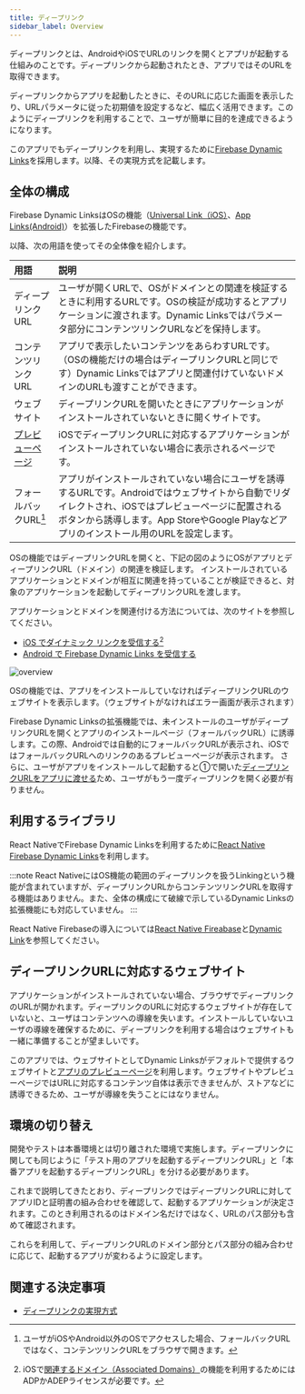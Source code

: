 ```yaml
---
title: ディープリンク
sidebar_label: Overview
---
```


ディープリンクとは、AndroidやiOSでURLのリンクを開くとアプリが起動する仕組みのことです。ディープリンクから起動されたとき、アプリではそのURLを取得できます。

ディープリンクからアプリを起動したときに、そのURLに応じた画面を表示したり、URLパラメータに従った初期値を設定するなど、幅広く活用できます。このようにディープリンクを利用することで、ユーザが簡単に目的を達成できるようになります。

このアプリでもディープリンクを利用し、実現するために[Firebase Dynamic Links](https://firebase.google.com/docs/dynamic-links)を採用します。以降、その実現方式を記載します。

## 全体の構成

Firebase Dynamic LinksはOSの機能（[Universal Link（iOS）](https://developer.apple.com/ios/universal-links/)、[App Links(Android)](https://developer.android.com/training/app-links#add-app-links)）を拡張したFirebaseの機能です。

以降、次の用語を使ってその全体像を紹介します。

|用語|説明|
|:-------|:--|
|ディープリンクURL|ユーザが開くURLで、OSがドメインとの関連を検証するときに利用するURLです。OSの検証が成功するとアプリケーションに渡されます。Dynamic Linksではパラメータ部分にコンテンツリンクURLなどを保持します。|
|コンテンツリンクURL|アプリで表示したいコンテンツをあらわすURLです。（OSの機能だけの場合はディープリンクURLと同じです）Dynamic Linksではアプリと関連付けていないドメインのURLも渡すことができます。|
|ウェブサイト|ディープリンクURLを開いたときにアプリケーションがインストールされていないときに開くサイトです。|
|[プレビューページ](https://firebase.google.com/docs/dynamic-links/link-previews#app_preview_pages)|iOSでディープリンクURLに対応するアプリケーションがインストールされていない場合に表示されるページです。|
|フォールバックURL[^1]|アプリがインストールされていない場合にユーザを誘導するURLです。Androidではウェブサイトから自動でリダイレクトされ、iOSではプレビューページに配置されるボタンから誘導します。App StoreやGoogle Playなどアプリのインストール用のURLを設定します。|

OSの機能ではディープリンクURLを開くと、下記の図のようにOSがアプリとディープリンクURL（ドメイン）の関連を検証します。
インストールされているアプリケーションとドメインが相互に関連を持っていることが検証できると、対象のアプリケーションを起動してディープリンクURLを渡します。

アプリケーションとドメインを関連付ける方法については、次のサイトを参照してください。

- [iOS でダイナミック リンクを受信する](https://firebase.google.com/docs/dynamic-links/ios/receive)[^2]
- [Android で Firebase Dynamic Links を受信する](https://firebase.google.com/docs/dynamic-links/android/receive)

[^1]:ユーザがiOSやAndroid以外のOSでアクセスした場合、フォールバックURLではなく、コンテンツリンクURLをブラウザで開きます。
[^2]:iOSで[関連するドメイン（Associated Domains）](https://help.apple.com/developer-account/#/dev21218dfd6)の機能を利用するためにはADPかADEPライセンスが必要です。

![overview](./overview.drawio.png)

OSの機能では、アプリをインストールしていなければディープリンクURLのウェブサイトを表示します。（ウェブサイトがなければエラー画面が表示されます）

Firebase Dynamic Linksの拡張機能では、未インストールのユーザがディープリンクURLを開くとアプリのインストールページ（フォールバックURL）に誘導します。この際、Androidでは自動的にフォールバックURLが表示され、iOSではフォールバックURLへのリンクのあるプレビューページが表示されます。
さらに、ユーザがアプリをインストールして起動すると①で開いた[ディープリンクURLをアプリに渡せる](https://firebase.google.com/docs/dynamic-links/operating-system-integrations)ため、ユーザがもう一度ディープリンクを開く必要が有りません。

## 利用するライブラリ

React NativeでFirebase Dynamic Linksを利用するために[React Native Firebase Dynamic Links](https://rnfirebase.io/dynamic-links/usage)を利用します。

:::note
React NativeにはOS機能の範囲のディープリンクを扱うLinkingという機能が含まれていますが、ディープリンクURLからコンテンツリンクURLを取得する機能はありません。また、全体の構成にて破線で示しているDynamic Linksの拡張機能にも対応していません。
:::

React Native Firebaseの導入については[React Native Fireabase](https://rnfirebase.io/)と[Dynamic Link](https://rnfirebase.io/dynamic-links/usage)を参照してください。

## ディープリンクURLに対応するウェブサイト

アプリケーションがインストールされていない場合、ブラウザでディープリンクのURLが開かれます。ディープリンクのURLに対応するウェブサイトが存在していないと、ユーザはコンテンツへの導線を失います。インストールしていないユーザの導線を確保するために、ディープリンクを利用する場合はウェブサイトも一緒に準備することが望ましいです。

このアプリでは、ウェブサイトとしてDynamic Linksがデフォルトで提供するウェブサイトと[アプリのプレビューページ](https://firebase.google.com/docs/dynamic-links/link-previews#app_preview_pages)を利用します。ウェブサイトやプレビューページではURLに対応するコンテンツ自体は表示できませんが、ストアなどに誘導できるため、ユーザが導線を失うことにはなりません。

## 環境の切り替え

開発やテストは本番環境とは切り離された環境で実施します。ディープリンクに関しても同じように「テスト用のアプリを起動するディープリンクURL」と「本番アプリを起動するディープリンクURL」を分ける必要があります。

これまで説明してきたとおり、ディープリンクではディープリンクURLに対してアプリIDと証明書の組み合わせを確認して、起動するアプリケーションが決定されます。このとき利用されるのはドメイン名だけではなく、URLのパス部分も含めて確認されます。

これらを利用して、ディープリンクURLのドメイン部分とパス部分の組み合わせに応じて、起動するアプリが変わるように設定します。

## 関連する決定事項

- [ディープリンクの実現方式](../../decisions/adr-004-deep-link.mdx)
